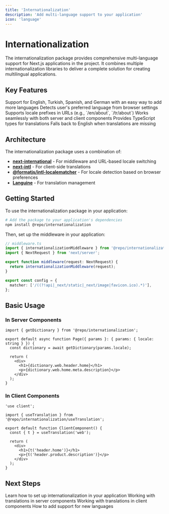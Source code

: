```yaml
---
title: 'Internationalization'
description: 'Add multi-language support to your application'
icon: 'language'
---
```


# Internationalization

The internationalization package provides comprehensive multi-language support for Next.js applications in the project. It combines multiple internationalization libraries to deliver a complete solution for creating multilingual applications.

## Key Features

<CardGroup cols={2}>
  <Card title="Multiple Locale Support" icon="globe">
    Support for English, Turkish, Spanish, and German with an easy way to add more languages
  </Card>
  <Card title="Automatic Locale Detection" icon="magnifying-glass">
    Detects user's preferred language from browser settings
  </Card>
  <Card title="URL-based Locale Switching" icon="link">
    Supports locale prefixes in URLs (e.g., `/en/about`, `/tr/about`)
  </Card>
  <Card title="Server and Client Components" icon="server">
    Works seamlessly with both server and client components
  </Card>
  <Card title="Type-Safe Translations" icon="shield-check">
    Provides TypeScript types for translations
  </Card>
  <Card title="Fallback Mechanism" icon="arrow-path">
    Falls back to English when translations are missing
  </Card>
</CardGroup>

## Architecture

The internationalization package uses a combination of:

- **[next-international](https://github.com/QuiiBz/next-international)** - For middleware and URL-based locale switching
- **[next-intl](https://next-intl.dev/)** - For client-side translations
- **[@formatjs/intl-localematcher](https://formatjs.io/docs/intl-localematcher/)** - For locale detection based on browser preferences
- **[Languine](https://github.com/inlang/languine)** - For translation management

## Getting Started

To use the internationalization package in your application:

```bash
# Add the package to your application's dependencies
npm install @repo/internationalization
```

Then, set up the middleware in your application:

```typescript
// middleware.ts
import { internationalizationMiddleware } from '@repo/internationalization/middleware';
import { NextRequest } from 'next/server';

export function middleware(request: NextRequest) {
  return internationalizationMiddleware(request);
}

export const config = {
  matcher: ['/((?!api|_next/static|_next/image|favicon.ico).*)'],
};
```

## Basic Usage

### In Server Components

```tsx
import { getDictionary } from '@repo/internationalization';

export default async function Page({ params }: { params: { locale: string } }) {
  const dictionary = await getDictionary(params.locale);
  
  return (
    <div>
      <h1>{dictionary.web.header.home}</h1>
      <p>{dictionary.web.home.meta.description}</p>
    </div>
  );
}
```

### In Client Components

```tsx
'use client';

import { useTranslation } from '@repo/internationalization/useTranslation';

export default function ClientComponent() {
  const { t } = useTranslation('web');
  
  return (
    <div>
      <h1>{t('header.home')}</h1>
      <p>{t('header.product.description')}</p>
    </div>
  );
}
```

## Next Steps

<CardGroup cols={2}>
  <Card title="Setup Guide" icon="gear" href="/internationalization/setup">
    Learn how to set up internationalization in your application
  </Card>
  <Card title="Server Components" icon="server" href="/internationalization/server-components">
    Working with translations in server components
  </Card>
  <Card title="Client Components" icon="browser" href="/internationalization/client-components">
    Working with translations in client components
  </Card>
  <Card title="Adding New Languages" icon="plus" href="/internationalization/adding-languages">
    How to add support for new languages
  </Card>
</CardGroup>
